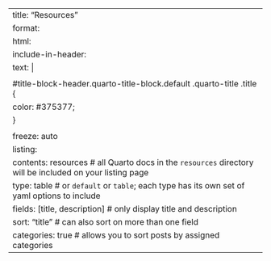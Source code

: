 ---
title: "Resources"
format: 
   html:
     include-in-header: 
        text: |
          <style>
          #title-block-header.quarto-title-block.default .quarto-title .title {
          color: #375377;
          }
          </style>
freeze: auto
listing: 
  contents: resources # all Quarto docs in the `resources` directory will be included on your listing page
  type: table # or `default` or `table`; each type has its own set of yaml options to include
  fields: [title, description] # only display title and description
  sort: "title" # can also sort on more than one field
  categories: true # allows you to sort posts by assigned categories 
---